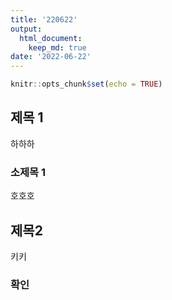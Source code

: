 ```yaml
---
title: '220622'
output:
  html_document:
    keep_md: true
date: '2022-06-22'
---
```


  
  ```r
knitr::opts_chunk$set(echo = TRUE)
```

## 제목 1
하하하


### 소제목 1
호호호


## 제목2
키키

### 확인
